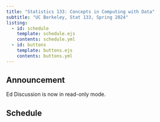 ```yaml
---
title: "Statistics 133: Concepts in Computing with Data"
subtitle: "UC Berkeley, Stat 133, Spring 2024"
listing:
  - id: schedule
    template: schedule.ejs
    contents: schedule.yml
  - id: buttons
    template: buttons.ejs
    contents: buttons.yml
---
```


::: {#buttons}
:::



::: {.callout-note title="Announcement"}
## Announcement

Ed Discussion is now in read-only mode.
:::


## Schedule

::: {#schedule}
:::

